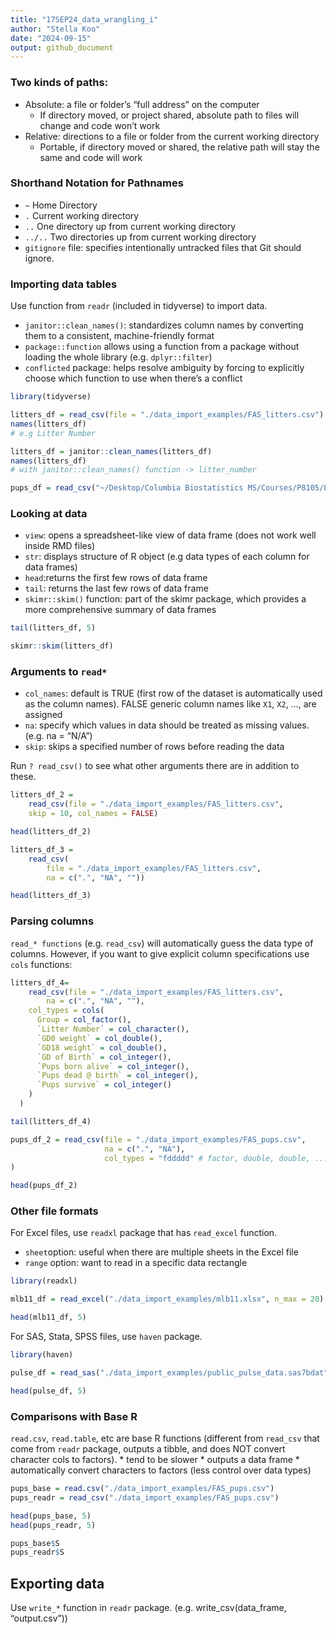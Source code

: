```yaml
---
title: "17SEP24_data_wrangling_i"
author: "Stella Koo"
date: "2024-09-15"
output: github_document
---
```


### Two kinds of paths:
* Absolute: a file or folder's "full address" on the computer
    * If directory moved, or project shared, absolute path to files will change and code won’t work
* Relative: directions to a file or folder from the current working directory
    * Portable, if directory moved or shared, the relative path will stay the same and code will work

### Shorthand Notation for Pathnames
* `~` Home Directory
* `.` Current working directory
* `..` One directory up from current working directory
* `../..` Two directories up from current working directory
* `gitignore` file: specifies intentionally untracked files that Git should ignore.

### Importing data tables
Use function from `readr` (included in tidyverse) to import data.

* `janitor::clean_names()`: standardizes column names by converting them to a consistent, machine-friendly format
* `package::function` allows using a function from a package without loading the whole library (e.g. `dplyr::filter`)
* `conflicted` package: helps resolve ambiguity by forcing to explicitly choose which function to use when there's a conflict

```r
library(tidyverse)

litters_df = read_csv(file = "./data_import_examples/FAS_litters.csv") # relative path
names(litters_df) 
# e.g Litter Number

litters_df = janitor::clean_names(litters_df)
names(litters_df)
# with janitor::clean_names() function -> litter_number
```
```r
pups_df = read_csv("~/Desktop/Columbia Biostatistics MS/Courses/P8105/Lecture Notes/17SEP24_data_wrangling_i/data_import_examples/FAS_pups.csv") # absolute path
```

### Looking at data
* `view`: opens a spreadsheet-like view of data frame (does not work well inside RMD files)
* `str`: displays structure of R object (e.g data types of each column for data frames)
* `head`:returns the first few rows of data frame
* `tail`: returns the last few rows of data frame
* `skimr::skim()` function: part of the skimr package, which provides a more comprehensive summary of data frames 

```r
tail(litters_df, 5)
```
```r
skimr::skim(litters_df)
```

### Arguments to `read*`
* `col_names`: default is TRUE (first row of the dataset is automatically used as the column names). FALSE generic column names like `X1`, `X2`, ..., are assigned
* `na`: specify which values in data should be treated as missing values. (e.g. na = "N/A")
* `skip`: skips a specified number of rows before reading the data

Run `? read_csv()` to see what other arguments there are in addition to these.
```r
litters_df_2 = 
    read_csv(file = "./data_import_examples/FAS_litters.csv",
    skip = 10, col_names = FALSE)

head(litters_df_2)
```
```r
litters_df_3 = 
    read_csv(
        file = "./data_import_examples/FAS_litters.csv",
        na = c(".", "NA", ""))

head(litters_df_3)
```

### Parsing columns
`read_* functions` (e.g. `read_csv`) will automatically guess the data type of columns. However, if you want to give explicit column specifications use `cols` functions:

```r
litters_df_4= 
    read_csv(file = "./data_import_examples/FAS_litters.csv",
        na = c(".", "NA", ""),
    col_types = cols(
      Group = col_factor(),
      `Litter Number` = col_character(),
      `GD0 weight` = col_double(),
      `GD18 weight` = col_double(),
      `GD of Birth` = col_integer(),
      `Pups born alive` = col_integer(),
      `Pups dead @ birth` = col_integer(),
      `Pups survive` = col_integer()
    )
  )

tail(litters_df_4)
```

```r
pups_df_2 = read_csv(file = "./data_import_examples/FAS_pups.csv",
                     na = c(".", "NA"),
                     col_types = "fddddd" # factor, double, double, ...
)

head(pups_df_2)
```

### Other file formats
For Excel files, use `readxl` package that has `read_excel` function.

* `sheet`option: useful when there are multiple sheets in the Excel file
* `range` option: want to read in a specific data rectangle

```r
library(readxl)

mlb11_df = read_excel("./data_import_examples/mlb11.xlsx", n_max = 20)

head(mlb11_df, 5)
```

For SAS, Stata, SPSS files, use `haven` package.
```r
library(haven)

pulse_df = read_sas("./data_import_examples/public_pulse_data.sas7bdat")

head(pulse_df, 5)
```

### Comparisons with Base R
`read.csv`, `read.table`, etc are base R functions (different from `read_csv` that come from `readr` package, outputs a tibble, and does NOT convert character cols to factors).
* tend to be slower
* outputs a data frame
* automatically convert characters to factors (less control over data types)

```r
pups_base = read.csv("./data_import_examples/FAS_pups.csv")
pups_readr = read_csv("./data_import_examples/FAS_pups.csv")

head(pups_base, 5)
head(pups_readr, 5)

pups_base$S
pups_readr$S
```

## Exporting data
Use `write_*` function in `readr` package.
(e.g. write_csv(data_frame, "output.csv"))
